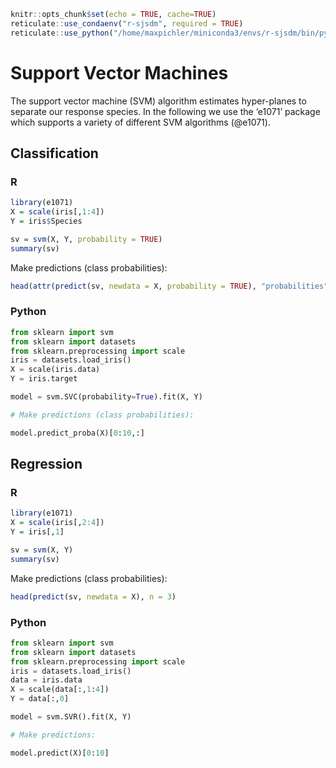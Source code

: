 ```r
knitr::opts_chunk$set(echo = TRUE, cache=TRUE)
reticulate::use_condaenv("r-sjsdm", required = TRUE)
reticulate::use_python("/home/maxpichler/miniconda3/envs/r-sjsdm/bin/python", required = TRUE)
```

# Support Vector Machines

The support vector machine (SVM) algorithm estimates hyper-planes to separate our response species. In the following we use the 'e1071' package which supports a variety of different SVM algorithms (@e1071).

## Classification

::: panel-tabset
### R

```r
library(e1071)
X = scale(iris[,1:4])
Y = iris$Species

sv = svm(X, Y, probability = TRUE) 
summary(sv)
```

Make predictions (class probabilities):

```r
head(attr(predict(sv, newdata = X, probability = TRUE), "probabilities"), n = 3)
```

### Python

```python
from sklearn import svm
from sklearn import datasets
from sklearn.preprocessing import scale
iris = datasets.load_iris()
X = scale(iris.data)
Y = iris.target

model = svm.SVC(probability=True).fit(X, Y)

# Make predictions (class probabilities):

model.predict_proba(X)[0:10,:]

```
:::

## Regression

::: panel-tabset
### R

```r
library(e1071)
X = scale(iris[,2:4])
Y = iris[,1]

sv = svm(X, Y) 
summary(sv)
```

Make predictions (class probabilities):

```r
head(predict(sv, newdata = X), n = 3)
```

### Python

```python
from sklearn import svm
from sklearn import datasets
from sklearn.preprocessing import scale
iris = datasets.load_iris()
data = iris.data
X = scale(data[:,1:4])
Y = data[:,0]

model = svm.SVR().fit(X, Y)

# Make predictions:

model.predict(X)[0:10]

```
:::
